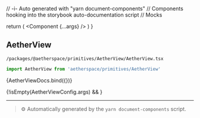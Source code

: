 // -i- Auto generated with "yarn document-components"
// Components hooking into the storybook auto-documentation script
// Mocks

<Meta title="packages / @aetherspace / primitives / AetherView" />

  return (
    <StoryContextProviders>
      <Component {...args} />
    </StoryContextProviders>
  )
}

## AetherView


`/packages/@aetherspace/primitives/AetherView/AetherView.tsx`
```typescript
import AetherView from 'aetherspace/primitives/AetherView'
```


<Canvas>
    <Story
        name="AetherView"
        args={AetherViewConfig.args}
        argTypes={AetherViewConfig.argTypes}
        parameters={{
          backgrounds: {
            default: 'light',
            values: [
              { name: 'light', value: '#FFFFFF' },
              { name: 'dark', value: '#333333' },
            ],
          },
        }}
    >
      {AetherViewDocs.bind({})}
    </Story>
</Canvas>

{!isEmpty(AetherViewConfig.args) && <ArgsTable story="AetherView" />}



---

> ⚙️ Automatically generated by the `yarn document-components` script.

